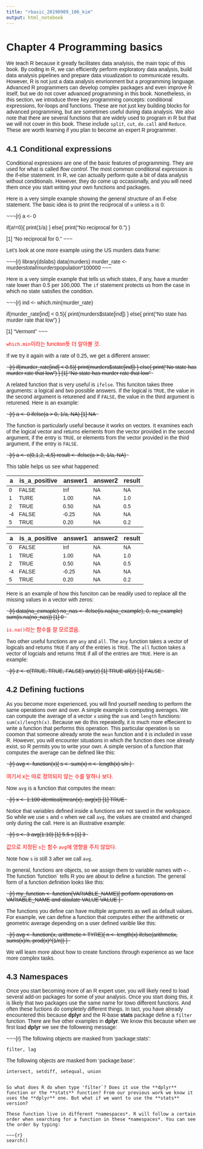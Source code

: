 ```yaml
---
title: "rbasic_20190909_106_kim"
output: html_notebook
---
```


<style type="text/css">

body, td {
   font-size: 14px;
   font-family: 'Nanum Gothic', sans-serif;
}
code.r{
  font-size: 12px;
  font-family: 'Roboto', sans-serif;
}
pre {
  font-size: 12px
  font-family: 'Nanum Gothic', sans-serif;
}
</style>


# Chapter 4 Programming basics

We teach R because it greatly facilitates data analyisis, the main topic of this book. By coding in R, we can efficiently perform exploratory data analysis, build data analysis pipelines and prepare data visualization to communicate results. However, R is not just a data analysis envrionment but a programming language. Advanced R programmers can develop complex packages and even improve R itself, but we do not cover advanced programming in this book. Nonetheless, in this section, we introduce three key programming concepts: conditional expressions, for-loops and functions. These are not just key building blocks for advanced programming, but are sometimes useful during data analysis. We also note that there are several functions that are widely used to program in R but that we will not cover in this book. These include `split`, `cut`, `do.call` and `Reduce`. These are worth learning if you plan to become an expert R programmer.

## 4.1 Conditional expressions

Conditional expressions are one of the basic features of programming. They are used for what is called *flow control*. The most common conditional expression is the if-else statement. In R, we can actually perform quite a bit of data analysis without conditionals. However, they do come up occasionally, and you will need them once you start writing your own functions and packages.

Here is a very simple example showing the general structure of an if-else statement. The basic idea is to print the reciprocal of `a` unless `a` is 0:

~~~{r}
a <- 0

if(a!=0){
  print(1/a)
} else{
  print("No reciprocal for 0.")
}

[1] "No reciprocal for 0."
~~~

Let's look at one more example using the US murders data frame:

~~~{r}
library(dslabs)
data(murders)
murder_rate <- murders$total / murders$population*100000
~~~

Here is a very simple example that tells us which states, if any, have a murder rate lower than 0.5 per 100,000. The `if` statement protects us from the case in which no state satisfies the condition.

~~~{r}
ind <- which.min(murder_rate)

if(murder_rate[ind] < 0.5){
  print(murders$state[ind])
} else{
  print("No state has murder rate that low")
}

[1] "Vermont"
~~~

<span style="color:red">
`which.min`이라는 funciton뜻 더 알아볼 것.
</span>

If we try it again with a rate of 0.25, we get a different answer:

~~~{r}
if(murder_rate[ind] < 0.5){
  print(murders$state[ind])
} else{
  print("No state has murder rate that low")
}
[1] "No state has murder rate that low"
~~~

A related function that is very useful is `ifelse`. This funciton takes three arguments: a logical and two possible answers. If the logical is `TRUE`, the value in the second argument is returened and if `FALSE`, the value in the third argument is returened. Here is an example:

~~~{r}
a <- 0
ifelse(a > 0, 1/a, NA)
[1] NA
~~~

The function is particularly useful because it works on vectors. It examines each of the logical vector and returns elements from the vector provided in the second argument, if the entry is `TRUE`, or elements from the vector provided in the third argument, if the entry is `FALSE`.

~~~{r}
a <- c(0,1,2,-4,5)
result <- ifelse(a > 0, 1/a, NA)
~~~

This table helps us see what happened:

<table>
  <thead>
    <tr>
      <th>a</th>
      <th>is_a_positive</th>
      <th>answer1</th>
      <th>answer2</th>
      <th>result</th>
    </tr>
  </thead>
  <tbody>
    <tr>
      <td>0</td>
      <td>FALSE</td>
      <td>Inf</td>
      <td>NA</td>
      <td>NA</td>
    </tr>
    <tr>
      <td>1</td>
      <td>TURE</td>
      <td>1.00</td>
      <td>NA</td>
      <td>1.0</td>
    </tr>
    <tr>
      <td>2</td>
      <td>TRUE</td>
      <td>0.50</td>
      <td>NA</td>
      <td>0.5</td>
    </tr>
    <tr>
      <td>-4</td>
      <td>FALSE</td>
      <td>-0.25</td>
      <td>NA</td>
      <td>NA</td>
    </tr>
    <tr>
      <td>5</td>
      <td>TRUE</td>
      <td>0.20</td>
      <td>NA</td>
      <td>0.2</td>
    </tr>
  </tbody>
</table>

a	| is_a_positive	| answer1 |	answer2 |	result 
--|---------------|---------|---------|-------
0	| FALSE	| Inf	| NA	| NA  
1	| TRUE	| 1.00	| NA	| 1.0  
2	| TRUE	| 0.50	| NA	| 0.5  
-4	| FALSE	| -0.25	| NA	| NA  
5	| TRUE	| 0.20	| NA	| 0.2

Here is an example of how this funciton can be readily used to replace all the missing values in a vector with zeros:

~~~{r}
data(na_exmaple)
no_nas <- ifelse(is.na(na_example), 0, na_example)
sum(is.na(no_nas))
[1] 0
~~~

<span style="color:red">
`is.na()`라는 함수를 잘 모르겠음.
</span>

Two other useful functions are `any` and `all`. The `any` function takes a vector of logicals and returns `TRUE` if any of the entries is `TRUE`. The `all` fuction takes a vector of logcials and returns `TRUE` if all of the entries are `TRUE`. Here is an example:

~~~{r}
z <- c(TRUE, TRUE, FALSE)
any(z)
[1] TRUE
all(z)
[1] FALSE
~~~

## 4.2 Defining fuctions

As you become more experienced, you will find yourself needing to perform the same operations over and over. A simple example is computing averages. We can compute the average of a vector `x` using the `sum` and `length` functions: `sum(x)/length(x)`. Because we do this repeatedly, it is much more effiecient to write a function that performs this operation. This particular operation is so coomon that someone already wrote the `mean` function and it is included in vase R. However, you will encounter situations in which the function does noe already exist, so R permits you to write your own. A simple version of a function that computes the average can be defined like this:

~~~{r}
avg <- function(x){
  s <- sum(x)
  n <- length(x)
  s/n
}
~~~

<span style="color:red">
여기서 x는 따로 정의되지 않는 수를 말하나 보다.
</span>

Now `avg` is a function that computes the mean:

~~~{r}
x <- 1:100
identical(mean(x), avg(x))
[1] TRUE
~~~

Notice that variables defined inside a functions are not saved in the workspace. So while we use `s` and `n` when we call `avg`, the values are created and changed only during the call. Here is an illustrative example:

~~~{r}
s <- 3
avg(1:10)
[1] 5.5
s
[1] 3
~~~

<span style="color:red">
값으로 지정된 `s`는 함수 `avg`에 영향을 주지 않았다.
</span>

Note how `s` is still 3 after we call `avg`.

In general, functions are objects, so we assign them to variable names with `<-`. The function 'function` tells R you are about to define a function. The general form of a function definition looks like this:

~~~{r}
my_function <- function(VARIABLE_NAME){
  perform operations on VARIABLE_NAME and alaulate VALUE
  VALUE
}
~~~

The functions you define can have multiple arguments as well as default values. For example, we can define a function that computes either the arithmetic or geometric average depending on a user defined varible like this:

~~~{r}
avg <- function(x, arithmetic = TYRE){
  n <- length(x)
  ifelse(arithmetix, sums(x)/n, prod(x)^(1/n))
}
~~~

We will learn more about how to create functions through experience as we face more complex tasks.

## 4.3 Namespaces

Once you start becoming more of an R expert user, you will likely need to load several add-on packages for some of your analysis. Once you start doing this, it is likely that two packages use the same name for towo different functions. And often these fuctions do completely different things. In tact, you have already encountered this because **dplyr** and the R-base **stats** package define a `filter` function. There are five other examples in **dplyr**. We know this because when we first load **dplyr** we see the followeing message:


~~~{r}
The following objects are masked from ‘package:stats’:

    filter, lag

The following objects are masked from ‘package:base’:

    intersect, setdiff, setequal, union
~~~

So what does R do when type 'filter`? Does it use the **dplyr** function or the **stats** function? From our previous work we know it uses the **dplyr** one. But what if we want to use the **stats** version?

These function live in different *namespaces*. R will follow a certain order when searching for a function in these *namespaces*. You can see the order by typing:

~~~{r}
search()
~~~

